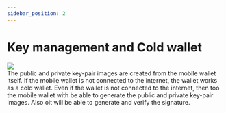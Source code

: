 ```yaml
---
sidebar_position: 2
---
```

# Key management and Cold wallet
<div className="max-w-xl mx-auto min-h-fit">
  <div className="text-center">
    <img src="/img/cold-wallet-wide.svg" />
  </div>
  The public and private key-pair images are created from the mobile wallet itself. If the mobile wallet is not connected to the internet, the wallet works as a cold wallet. Even if the wallet is not connected to the internet, then too the mobile wallet with be able to generate the public and private key-pair images. Also oit will be able to generate and verify the signature.
</div>
